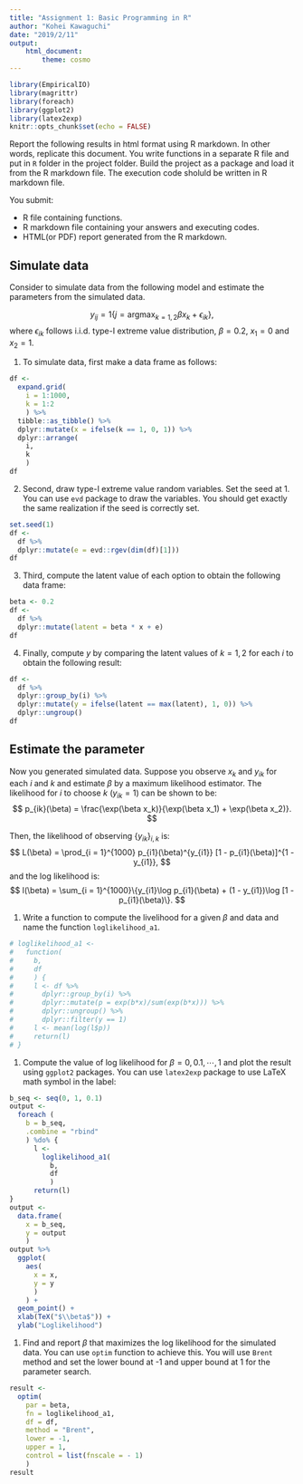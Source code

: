 ```yaml
---
title: "Assignment 1: Basic Programming in R"
author: "Kohei Kawaguchi"
date: "2019/2/11"
output: 
    html_document:
        theme: cosmo
---
```


```r
library(EmpiricalIO)
library(magrittr)
library(foreach)
library(ggplot2)
library(latex2exp)
knitr::opts_chunk$set(echo = FALSE)
```

Report the following results in html format using R markdown. In other words, replicate this document. You write functions in a separate R file and put in `R` folder in the project folder. Build the project as a package and load it from the R markdown file. The execution code sholuld be written in R markdown file. 

You submit:

- R file containing functions.
- R markdown file containing your answers and executing codes.
- HTML(or PDF) report generated from the R markdown.

## Simulate data

Consider to simulate data from the following model and estimate the parameters from the simulated data.

$$
y_{ij} = 1\{j = \text{argmax}_{k = 1, 2} \beta x_k + \epsilon_{ik} \},
$$
where $\epsilon_{ik}$ follows i.i.d. type-I extreme value distribution, $\beta = 0.2$,  $x_1 = 0$ and $x_2 = 1$.

1. To simulate data, first make a data frame as follows:
```r
df <- 
  expand.grid(
    i = 1:1000, 
    k = 1:2
    ) %>%
  tibble::as_tibble() %>%
  dplyr::mutate(x = ifelse(k == 1, 0, 1)) %>%
  dplyr::arrange(
    i, 
    k
    )
df
```
2. Second, draw type-I extreme value random variables. Set the seed at 1. You can use `evd` package to draw the variables. You should get exactly the same realization if the seed is correctly set.
```r
set.seed(1)
df <- 
  df %>%
  dplyr::mutate(e = evd::rgev(dim(df)[1]))
df
```
3. Third, compute the latent value of each option to obtain the following data frame:
```r
beta <- 0.2
df <- 
  df %>%
  dplyr::mutate(latent = beta * x + e)
df
```
4. Finally, compute $y$ by comparing the latent values of $k = 1, 2$ for each $i$ to obtain the following result:
```r
df <- 
  df %>%
  dplyr::group_by(i) %>%
  dplyr::mutate(y = ifelse(latent == max(latent), 1, 0)) %>%
  dplyr::ungroup()
df
```

## Estimate the parameter

Now you generated simulated data. Suppose you observe $x_k$ and $y_{ik}$ for each $i$ and $k$ and estimate $\beta$ by a maximum likelihood estimator. The likelihood for $i$ to choose $k$ ($y_{ik} = 1$) can be shown to be:
$$
p_{ik}(\beta) = \frac{\exp(\beta x_k)}{\exp(\beta x_1) + \exp(\beta x_2)}.
$$

Then, the likelihood of observing $\{y_{ik}\}_{i, k}$ is:
$$
L(\beta) = \prod_{i = 1}^{1000} p_{i1}(\beta)^{y_{i1}} [1 - p_{i1}(\beta)]^{1 - y_{i1}},
$$
and the log likelihood is:
$$
l(\beta) = \sum_{i = 1}^{1000}\{y_{i1}\log p_{i1}(\beta) + (1 - y_{i1})\log [1 - p_{i1}(\beta)\}.
$$

1. Write a function to compute the livelihood for a given $\beta$ and data and name the function `loglikelihood_a1`. 
```r
# loglikelihood_a1 <-
#   function(
#     b, 
#     df
#     ) {
#     l <- df %>%
#       dplyr::group_by(i) %>%
#       dplyr::mutate(p = exp(b*x)/sum(exp(b*x))) %>%
#       dplyr::ungroup() %>%
#       dplyr::filter(y == 1)
#     l <- mean(log(l$p))
#     return(l)
# }
```

1. Compute the value of log likelihood for $\beta = 0, 0.1, \cdots, 1$ and plot the result using `ggplot2` packages. You can use `latex2exp` package to use LaTeX math symbol in the label:
```r
b_seq <- seq(0, 1, 0.1)
output <- 
  foreach (
    b = b_seq,
    .combine = "rbind"
    ) %do% {
      l <- 
        loglikelihood_a1(
          b, 
          df
          )
      return(l)
}
output <- 
  data.frame(
    x = b_seq, 
    y = output
    )
output %>%
  ggplot(
    aes(
      x = x, 
      y = y
      )
    ) +
  geom_point() + 
  xlab(TeX("$\\beta$")) + 
  ylab("Loglikelihood")
```


1. Find and report $\beta$ that maximizes the log likelihood for the simulated data. You can use `optim` function to achieve this. You will use `Brent` method and set the lower bound at -1 and upper bound at 1 for the parameter search.
```r
result <- 
  optim(
    par = beta,
    fn = loglikelihood_a1,
    df = df,
    method = "Brent",
    lower = -1,
    upper = 1,
    control = list(fnscale = - 1)
    )
result
```









